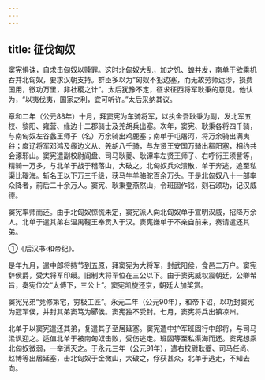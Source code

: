 ```yaml
---
---
---
```

title: 征伐匈奴
---



窦宪惧诛，自求击匈奴以赎罪。这时北匈奴大乱，加之饥、蝗并发，南单于欲乘机吞并北匈奴，要求汉朝支持。群臣多以为“匈奴不犯边塞，而无故劳师远涉，损费国用，徼功万里，非社稷之计”。太后犹豫不定，征求征西将军耿秉的意见。他认为，“以夷伐夷，国家之利，宜可听许。”太后采纳其议。

章和二年（公元88年）十月，拜窦宪为车骑将军，以执金吾耿秉为副，发北军五校、黎阳、雍营、缘边十二郡骑士及羌胡兵出塞。次年，窦宪、耿秉各将四千骑，与南匈奴左谷蠡王师子（名）万余骑出鸡鹿塞；南单于屯屠河，将万余骑出满夷谷；度辽将军邓鸿及缘边义从、羌胡八千骑，与左贤王安国万骑出稒阳塞，相约共会涿邪山。窦宪遣副校尉阎盘、司马耿夔、耿谭率左贤王师子、右呼衍王须訾等，精骑一万多，与北单于战于稽落山，大破之。北匈奴兵众溃散，单于奔逃，追至私渠比鞮海。斩名王以下万三千级，获马牛羊骆驼百余万头。于是北匈奴八十一部率众降者，前后二十余万人。窦宪、耿秉登燕然山，令班固作铭，刻石颂功，记汉威德。

窦宪率师而还。由于北匈奴惊慌未定，窦宪派人向北匈奴单于宣明汉威，招降万余人。北单于遣其弟右温禺鞮王奉贡入于汉。窦宪嫌单于不亲自前来，奏请遣还其弟。

①《后汉书·和帝纪》。

是年九月，遣中郎将持节到五原，拜窦宪为大将军，封武阳侯，食邑二万户。窦宪辞侯爵，受大将军印绶。旧制大将军位在三公以下。由于窦宪威权震朝廷，公卿希旨，奏宪位次“太傅下，三公上”。窦宪凯旋还京，朝廷大加奖赏。

窦宪兄弟“竞修第宅，穷极工匠”。永元二年（公元90年），和帝下诏，以功封窦宪为冠军侯，并封其弟窦笃为郾侯。窦宪独不受封。七月，窦宪将兵出镇凉州。

北单于以窦宪遣还其弟，复遣其子至居延塞。窦宪遣中护军班固行中郎将，与司马梁讽迎之。适值北单于被南匈奴击败，受伤逃走。班固等至私渠海而还。窦宪想乘北匈奴微弱，一举消灭之。于永元三年（公元91年），遣右校尉耿夔、司马任尚、赵博等出居延塞，击北匈奴于金微山，大破之，俘获甚众，北单于逃走，不知去向。